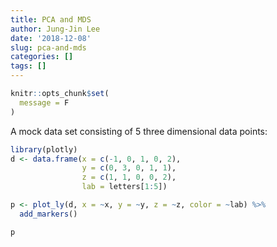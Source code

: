 ```yaml
---
title: PCA and MDS
author: Jung-Jin Lee
date: '2018-12-08'
slug: pca-and-mds
categories: []
tags: []
---
```


```r
knitr::opts_chunk$set(
  message = F
)
```

A mock data set consisting of $5$ three dimensional data points:

```r
library(plotly)
d <- data.frame(x = c(-1, 0, 1, 0, 2), 
                y = c(0, 3, 0, 1, 1), 
                z = c(1, 1, 0, 0, 2), 
                lab = letters[1:5]) 

p <- plot_ly(d, x = ~x, y = ~y, z = ~z, color = ~lab) %>%
  add_markers() 

p

```

